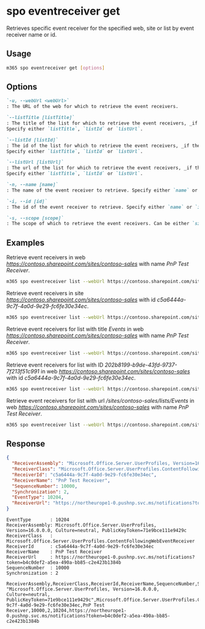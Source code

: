 
# spo eventreceiver get

Retrieves specific event receiver for the specified web, site or list by event receiver name or id.

## Usage

```sh
m365 spo eventreceiver get [options]
```

## Options

```md defintion-list
`-u, --webUrl <webUrl>`
: The URL of the web for which to retrieve the event receivers.

`--listTitle [listTitle]`
: The title of the list for which to retrieve the event receivers, _if the event receivers should be retrieved from a list_.
Specify either `listTitle`, `listId` or `listUrl`.

`--listId [listId]`
: The id of the list for which to retrieve the event receivers, _if the event receivers should be retrieved from a list_.
Specify either `listTitle`, `listId` or `listUrl`.

`--listUrl [listUrl]`
: The url of the list for which to retrieve the event receivers, _if the event receivers should be retrieved from a list_.
Specify either `listTitle`, `listId` or `listUrl`.

`-n, --name [name]`
: The name of the event receiver to retrieve. Specify either `name` or `id` but not both.

`-i, --id [id]`
: The id of the event receiver to retrieve. Specify either `name` or `id` but not both.

`-s, --scope [scope]`
: The scope of which to retrieve the event receivers. Can be either `site` or `web`. Defaults to `web`. Only applicable when not specifying any of the list properties.
```

<Global />

## Examples

Retrieve event receivers in web _<https://contoso.sharepoint.com/sites/contoso-sales>_ with name _PnP Test Receiver_.

```sh
m365 spo eventreceiver list --webUrl https://contoso.sharepoint.com/sites/contoso-sales --name 'PnP Test Receiver'
```

Retrieve event receivers in site _<https://contoso.sharepoint.com/sites/contoso-sales>_ with id _c5a6444a-9c7f-4a0d-9e29-fc6fe30e34ec_.

```sh
m365 spo eventreceiver list --webUrl https://contoso.sharepoint.com/sites/contoso-sales --scope site --id c5a6444a-9c7f-4a0d-9e29-fc6fe30e34ec
```

Retrieve event receivers for list with title _Events_ in web _<https://contoso.sharepoint.com/sites/contoso-sales>_ with name _PnP Test Receiver_.

```sh
m365 spo eventreceiver list --webUrl https://contoso.sharepoint.com/sites/contoso-sales --listTitle Events --name 'PnP Test Receiver'
```

Retrieve event receivers for list with ID _202b8199-b9de-43fd-9737-7f213f51c991_ in web _<https://contoso.sharepoint.com/sites/contoso-sales>_ with id _c5a6444a-9c7f-4a0d-9e29-fc6fe30e34ec_.

```sh
m365 spo eventreceiver list --webUrl https://contoso.sharepoint.com/sites/contoso-sales --listId '202b8199-b9de-43fd-9737-7f213f51c991' --id c5a6444a-9c7f-4a0d-9e29-fc6fe30e34ec
```

Retrieve event receivers for list with url _/sites/contoso-sales/lists/Events_ in web _<https://contoso.sharepoint.com/sites/contoso-sales>_ with name _PnP Test Receiver_.

```sh
m365 spo eventreceiver list --webUrl https://contoso.sharepoint.com/sites/contoso-sales --listUrl '/sites/contoso-sales/lists/Events' --name 'PnP Test Receiver'
```

## Response

<Tabs>
  <TabItem value="json" label="JSON">

  ```json
  {
    "ReceiverAssembly": "Microsoft.Office.Server.UserProfiles, Version=16.0.0.0, Culture=neutral, PublicKeyToken=71e9bce111e9429c",
    "ReceiverClass": "Microsoft.Office.Server.UserProfiles.ContentFollowingWebEventReceiver",
    "ReceiverId": "c5a6444a-9c7f-4a0d-9e29-fc6fe30e34ec",
    "ReceiverName": "PnP Test Receiver",
    "SequenceNumber": 10000,
    "Synchronization": 2,
    "EventType": 10204,
    "ReceiverUrl": "https://northeurope1-0.pushnp.svc.ms/notifications?token=b4c0def2-a5ea-490a-bb85-c2e423b1384b"
  }
  ```

  </TabItem>
  <TabItem value="text" label="Text">

  ```text
  EventType       : 10204
  ReceiverAssembly: Microsoft.Office.Server.UserProfiles, Version=16.0.0.0, Culture=neutral, PublicKeyToken=71e9bce111e9429c
  ReceiverClass   : Microsoft.Office.Server.UserProfiles.ContentFollowingWebEventReceiver
  ReceiverId      : c5a6444a-9c7f-4a0d-9e29-fc6fe30e34ec
  ReceiverName    : PnP Test Receiver
  ReceiverUrl     : https://northeurope1-0.pushnp.svc.ms/notifications?token=b4c0def2-a5ea-490a-bb85-c2e423b1384b
  SequenceNumber  : 10000
  Synchronization : 2
  ```

  </TabItem>
  <TabItem value="csv" label="CSV">

  ```csv
  ReceiverAssembly,ReceiverClass,ReceiverId,ReceiverName,SequenceNumber,Synchronization,EventType,ReceiverUrl
  "Microsoft.Office.Server.UserProfiles, Version=16.0.0.0, Culture=neutral, PublicKeyToken=71e9bce111e9429c",Microsoft.Office.Server.UserProfiles.ContentFollowingWebEventReceiver,c5a6444a-9c7f-4a0d-9e29-fc6fe30e34ec,PnP Test Receiver,10000,2,10204,https://northeurope1-0.pushnp.svc.ms/notifications?token=b4c0def2-a5ea-490a-bb85-c2e423b1384b
  ```

  </TabItem>
</Tabs>




